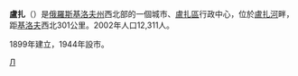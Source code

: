 {{coord|60|37|N|47|17|E|display=title}}
'''盧扎'''（{{lang-ru|Лу́за}}）是[[俄羅斯|俄羅斯]][[基洛夫州|基洛夫州]]西北部的一個城市、[[盧扎區|盧扎區]]行政中心，位於[[盧扎河|盧扎河]]畔，距[[基洛夫_(基洛夫州)|基洛夫]]西北301公里。2002年人口12,311人。

1899年建立，1944年設市。

{{基洛夫州行政區劃}}
[[Category:基洛夫州城市|Л]]